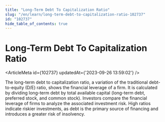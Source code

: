 ```yaml
---
title: "Long-Term Debt To Capitalization Ratio"
slug: "/en/learn/long-term-debt-to-capitalization-ratio-102737"
id: "102737"
hide_table_of_contents: true
---
```



# Long-Term Debt To Capitalization Ratio

<ArticleMeta id={102737} updatedAt={'2023-09-26 13:59:02'} />
<div className='border-solid border-b border-t-0 my-4 border-[var(--ifm-color-gray-300)]' />

The long-term debt to capitalization ratio, a variation of the traditional debt-to-equity (D/E) ratio, shows the financial leverage of a firm. It is calculated by dividing long-term debt by total available capital (long-term debt, preferred stock, and common stock). Investors compare the financial leverage of firms to analyze the associated investment risk. High ratios indicate riskier investments, as debt is the primary source of financing and introduces a greater risk of insolvency.
